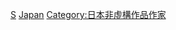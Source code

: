 {{Catnav|頁面分類|各種主題的頁面分類|按國家分類|各國人物|日本人}}
{{Catnav|頁面分類|人类社会|社会科学|社会学|社会学家}}
{{Catnav|頁面分類|人类社会|人物|各國人物|日本人}}
{{Catnav|頁面分類|人类社会|人物|各職業人物|社会学家}}
{{Catnav|頁面分類|人物|各國人物|日本人}}
{{Catnav|頁面分類|人物|各職業人物|社会学家}}

[[Category:日本社會科學家|S]]
[[Category:各國社會學家|Japan]]
[[Category:日本非虛構作品作家|Category:日本非虛構作品作家]]